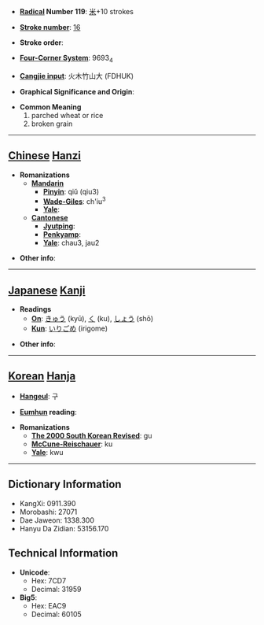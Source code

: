 * '''[[Wiktionary:Chinese radical index| Radical]] Number 119''': [[Wiktionary:Chinese radical index 米|米]]+10 strokes

* '''[[Wiktionary:Chinese total strokes index|Stroke number]]''': [[Wiktionary:Chinese total strokes index 16|16]]

* '''Stroke order''': 

* '''[[Wiktionary:Chinese four corner index|Four-Corner System]]''': 9693<sub>4</sub>

* '''[[Wiktionary:Chinese Cangjie index|Cangjie input]]''': 火木竹山大 (FDHUK)

* '''Graphical Significance and Origin''': 

* '''Common Meaning'''
*#parched wheat or rice
*# broken grain


----

== [[Chinese]] [[Hanzi]] ==

* '''Romanizations'''
** '''[[Mandarin]]'''
*** '''[[Pinyin]]''': qiǔ (qiu3)
*** '''[[Wade-Giles]]''': ch'iu<sup>3</sup>
*** '''[[Yale]]''': 
** '''[[Cantonese]]'''
*** '''[[Jyutping]]''':
*** '''[[Penkyamp]]''': 
*** '''[[Yale]]''': chau3, jau2

* '''Other info''': 

----

== [[Japanese]] [[Kanji]] ==

* '''Readings'''
** '''[[On]]''': [[きゅう]] (kyū), [[く]] (ku), [[しょう]] (shō)
** '''[[Kun]]''': [[いりごめ]] (irigome)

* '''Other info''':  

----

== [[Korean]] [[Hanja]] ==

* '''[[Hangeul]]''': 구

* '''[[Eumhun]] reading''': 

* '''Romanizations'''
** '''[[The 2000 South Korean Revised Romanization|The 2000 South Korean Revised]]''': gu
** '''[[McCune-Reischauer]]''': ku
** '''[[Yale]]''': kwu

----

== Dictionary Information ==

* KangXi: 0911.390
* Morobashi: 27071
* Dae Jaweon: 1338.300
* Hanyu Da Zidian: 53156.170

== Technical Information ==

* '''Unicode''':
** Hex: 7CD7
** Decimal: 31959
* '''Big5''':
** Hex: EAC9
** Decimal: 60105